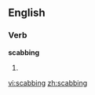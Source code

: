 ==English==

===Verb===
'''scabbing'''

# {{third-person singular of|[[scab]]}}

[[vi:scabbing]]
[[zh:scabbing]]